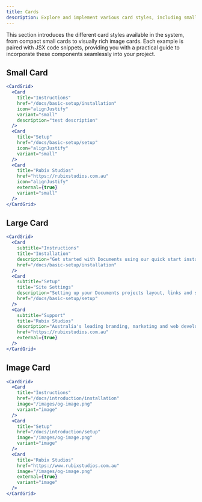 ```yaml
---
title: Cards
description: Explore and implement various card styles, including small, large and image cards.
---
```


This section introduces the different card styles available in the system, from compact small cards to visually rich image cards. Each example is paired with JSX code snippets, providing you with a practical guide to incorporate these components seamlessly into your project.

## Small Card

<CardGrid>
  <Card
    title="Instructions"
    href="/docs/basic-setup/installation"
    icon="alignJustify"
    variant="small"
    description="test description"
  />
  <Card
    title="Setup"
    href="/docs/basic-setup/setup"
    icon="alignJustify"
    variant="small"
  />
  <Card
    title="Rubix Studios"
    href="https://rubixstudios.com.au"
    icon="alignJustify"
    external={true}
    variant="small"
  />
</CardGrid>

```jsx
<CardGrid>
  <Card
    title="Instructions"
    href="/docs/basic-setup/installation"
    icon="alignJustify"
    variant="small"
    description="test description"
  />
  <Card
    title="Setup"
    href="/docs/basic-setup/setup"
    icon="alignJustify"
    variant="small"
  />
  <Card
    title="Rubix Studios"
    href="https://rubixstudios.com.au"
    icon="alignJustify"
    external={true}
    variant="small"
  />
</CardGrid>
```

## Large Card

<CardGrid>
  <Card
    subtitle="Instructions"
    title="Installation"
    description="Get started with Documents using our quick start installation guide to get your project started."
    href="/docs/basic-setup/installation"
  />
  <Card
    subtitle="Setup"
    title="Site Settings"
    description="Setting up your Documents projects layout, links and search engine optimisation."
    href="/docs/basic-setup/setup"
  />
  <Card
    subtitle="Support"
    title="Rubix Studios"
    description="Australia's leading branding, marketing and web development company."
    href="https://rubixstudios.com.au"
    external={true}
  />
</CardGrid>

```jsx
<CardGrid>
  <Card
    subtitle="Instructions"
    title="Installation"
    description="Get started with Documents using our quick start installation guide to get your project started."
    href="/docs/basic-setup/installation"
  />
  <Card
    subtitle="Setup"
    title="Site Settings"
    description="Setting up your Documents projects layout, links and search engine optimisation."
    href="/docs/basic-setup/setup"
  />
  <Card
    subtitle="Support"
    title="Rubix Studios"
    description="Australia's leading branding, marketing and web development company."
    href="https://rubixstudios.com.au"
    external={true}
  />
</CardGrid>
```

## Image Card

<CardGrid>
  <Card
    title="Instructions"
    href="/docs/basic-setup/installation"
    image="/images/og-image.png"
    variant="image"
  />
  <Card
    title="Setup"
    href="/docs/basic-setup/setup"
    image="/images/og-image.png"
    variant="image"
  />
  <Card
    title="Rubix Studios"
    href="https://www.rubixstudios.com.au"
    image="/images/og-image.png"
    external={true}
    variant="image"
  />
</CardGrid>

```jsx
<CardGrid>
  <Card
    title="Instructions"
    href="/docs/introduction/installation"
    image="/images/og-image.png"
    variant="image"
  />
  <Card
    title="Setup"
    href="/docs/introduction/setup"
    image="/images/og-image.png"
    variant="image"
  />
  <Card
    title="Rubix Studios"
    href="https://www.rubixstudios.com.au"
    image="/images/og-image.png"
    external={true}
    variant="image"
  />
</CardGrid>
```